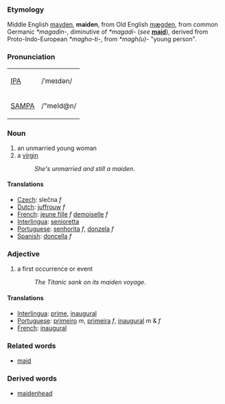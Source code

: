 ===Etymology===
Middle English [[mayden]], '''maiden''', from Old English [[mægden]], from common Germanic ''*magadin-'', diminutive of ''*magadi-'' (''see'' '''[[maid]]'''), derived from Proto-Indo-European ''*magho-ti-'', from ''*magh(u)-'' "young person". 

===Pronunciation===
{| border=1 cellpadding=5
| [[w:IPA|IPA]] || /ˈmeɪdən/
|-
| [[w:SAMPA|SAMPA]] || /"meId@n/
|}

=== Noun ===
# an unmarried young woman
# a [[virgin]]
#:''She's unmarried and still a maiden''.

==== Translations ====
*[[Czech]]: slečna  ''f''
*[[Dutch]]: [[juffrouw]] ''f''
*[[French]]: [[jeune fille]] ''f'' [[demoiselle]] ''f''
*[[Interlingua]]: [[senioretta]]
*[[Portuguese]]: [[senhorita]] ''f'', [[donzela]] ''f''
*[[Spanish]]: [[doncella]] ''f''

===Adjective===
# a first occurrence or event 
#:''The Titanic sank on its maiden voyage''.

==== Translations ====
*[[Interlingua]]: [[prime]], [[inaugural]]
*[[Portuguese]]: [[primeiro]] ''m'', [[primeira]] ''f'', [[inaugural]] ''m'' & ''f''
*[[French]]: [[inaugural]]

===Related words===
*[[maid]]

===Derived words===
*[[maidenhead]]